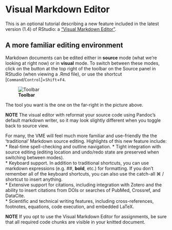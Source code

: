 # Visual Markdown Editor {-}

This is an optional tutorial describing a new feature included in the latest version (1.4) of RStudio: a ["Visual Markdown Editor"](https://rstudio.github.io/visual-markdown-editing/?_ga=2.43936998.2146903537.1631712539-1654786890.1631712539). 

## A more familiar editing environment {-}

Markdown documents can be edited either in **source** mode (what we're looking at right now) or in **visual** mode. To switch between these modes, click on the button at the top right of the toolbar on the Source panel in RStudio (when viewing a .Rmd file), or use the shortcut [`Command`/`Control`]+`Shift`+`F4`.  

![**Toolbar**](./more/toolbar.png)

The tool you want is the one on the far-right in the picture above.

<div class="note">
**NOTE**
The visual editor with reformat your source code using Pandoc's default markdown writer, so it may look slightly different when you toggle back to source view. 
</div>

For many, the VME will feel much more familiar and use-friendly the the 'traditional' Markdown source editing. Highlights of this new feature include:  
* Real-time spell-checking and outline navigation.
* Tight integration with source editing (editing location and undo/redo state are preserved when switching between modes).  
* Keyboard support. In addition to traditional shortcuts, you can use markdown expressions (e.g. ##, **bold**, etc.) for formatting. If you don’t remember all of the keyboard shortcuts, you can also use the catch-all ⌘ / shortcut to insert anything.  
* Extensive support for citations, including integration with Zotero and the ability to insert citations from DOIs or searches of PubMed, Crossref, and DataCite.  
* Scientific and technical writing features, including cross-references, footnotes, equations, code execution, and embedded LaTeX.  

<div class="note">
**NOTE**
If you opt to use the Visual Markdown Editor for assignments, be sure that all required code chunks are visible in your knitted document.
</div>